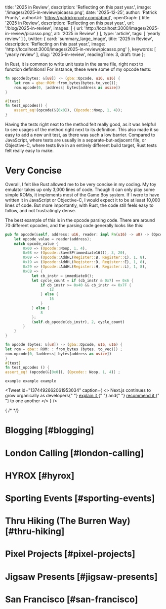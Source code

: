 
  title: '2025 in Review',
  description: 'Reflecting on this past year.',
  image: '/images/2025-in-review/picasso.png',
  date: '2025-12-25',
  author: 'Patrick Prunty',
  authorUrl: 'https://patrickprunty.com/about',
  openGraph: {
    title: '2025 in Review',
    description: 'Reflecting on this past year.',
    url: '/blog/2025-in-review',
    images: [
      {
        url: 'http://localhost:3000/images/2025-in-review/picasso.png',
        alt: '2025 in Review'
      }
    ],
    type: 'article',
    tags: [
      'yearly review'
    ]
  },
  twitter: {
    card: 'summary_large_image',
    title: '2025 in Review',
    description: 'Reflecting on this past year.',
    image: 'http://localhost:3000/images/2025-in-review/picasso.png'
  },
  keywords: [
    'yearly review'
  ],
  slug: '2025-in-review',
  readingTime: 3,
  draft: true
};

In Rust, it is common to write unit tests in the same file, right next to function definitions! For instance, these were some of my opcode tests:

```rust
fn opcode(bytes: &[u8]) -> (gba::Opcode, u16, u16) {
    let rom = gba::ROM::from_bytes(bytes.to_vec());
    rom.opcode(0, |address| bytes[address as usize])
}

#[test]
fn test_opcodes() {
    assert_eq!(opcode(&[0x0]), (Opcode::Noop, 1, 4));
}
```

Having the tests right next to the method felt really good, as it was helpful to see usages of the method right next to its definition. This also made it so easy to add a new unit test, as there was such a low barrier. Compared to JavaScript, where tests are usually in a separate-but-adjacent file, or Objective-C, where tests live in an entirely different build target, Rust tests felt really easy to make.

# Very Concise
Overall, I felt like Rust allowed me to be very concise in my coding. My toy emulator takes up only 3,000 lines of code. Though it can only play some simple ROMs, it implements most of the Game Boy system. If I were to have written it in JavaScript or Objective-C, I would expect it to be at least 10,000 lines of code. But more importantly, with Rust, the code still feels easy to follow, and not frustratingly dense.

The best example of this is in the opcode parsing code. There are around 70 different opcodes, and the parsing code generally looks like this:

```rust
pub fn opcode(&self, address: u16, reader: impl Fn(u16) -> u8) -> (Opcode, u16, u16) {
    let opcode_value = reader(address);
    match opcode_value {
        0x00 => (Opcode::Noop, 1, 4),
        0x08 => (Opcode::SaveSP(immediate16()), 3, 20),
        0x09 => (Opcode::AddHL(Register::B, Register::C), 1, 8),
        0x19 => (Opcode::AddHL(Register::D, Register::E), 1, 8),
        0x29 => (Opcode::AddHL(Register::H, Register::L), 1, 8),
        0xCB => {
            let cb_instr = immediate8();
            let cycle_count = if (cb_instr & 0x7) == 0x6 {
                if cb_instr >= 0x40 && cb_instr <= 0x7F {
                    12
                } else {
                    16
                }
            } else {
                8
            };
            (self.cb_opcode(cb_instr), 2, cycle_count)
        }
    }
}
```


```rust
fn opcode (bytes: &[u8]) -> (gba::Opcode, u16, u16) {
let rom = gba:: ROM: : from_bytes (bytes. to_vec()) ;
rom.opcode(0, laddress| bytes[address as usize])
}
#[test]
fn test_opcodes () {
assert_eq! (opcode(&[0x0]), (Opcode:: Noop, 1, 4)) ;
```

`example example example`

<Tweet
  id="1374492662061953034"
  caption={
    <>
      Next.js continues to grow organically as developers{" "}
      <a href="https://twitter.com/vincentchw/status/1392775589094838277">
        explain it
      </a>{" "}
      and{" "}
      <a href="https://twitter.com/vadim_kravcenko/status/1401937274972037122">
        recommend it
      </a>{" "}
      to one another
    </>
  }
/>

{
/*
<Strava activityId="13459105961"/>
*/}

# Blogging [#blogging]

# London Calling [#london-calling]

# HYROX [#hyrox]

# Sporting Events [#sporting-events]

# Thru Hiking (The Burren Way) [#thru-hiking]

# Pixel Projects [#pixel-projects]

# Jigsaw Presents [#jigsaw-presents]

# San Francisco [#san-francisco]
